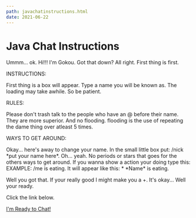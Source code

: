 ```yaml
---
path: javachatinstructions.html
date: 2021-06-22
---
```


<div className="text-center">
<h1>Java Chat Instructions</h1>

<p>
  Ummm... ok. Hi!!! I'm Gokou. Got that down? All right. First thing is first.
</p>
</div>

INSTRUCTIONS:

First thing is a box will appear. Type a name you will be known as. The loading may take awhile. So be patient.

RULES:

Please don't trash talk to the people who have an @ before their name. They are more superior. And no flooding. flooding is the use of repeating the dame thing over atleast 5 times.

WAYS TO GET AROUND:

Okay... here's away to change your name. In the small little box put: /nick \*put your name here\*. Oh... yeah. No periods or stars that goes for the others ways to get around. If you wanna show a action your doing type this: EXAMPLE: /me is eating. It will appear like this: \* \*Name\* is eating.

Well you got that. If your really good I might make you a +. It's okay... Well your ready.

<div className="text-center">
<p>Click the link below.</p>

<a href="javachat.html">I'm Ready to Chat!</a>
</div>

